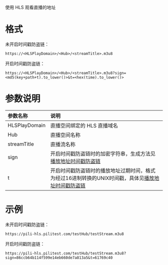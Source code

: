 使用 HLS 观看直播的地址

# 格式

未开启时间戳防盗链：

```
https://<HLSPlayDomain>/<Hub>/<streamTitle>.m3u8
```

开启时间戳防盗链：

```
https://<HLSPlayDomain>/<Hub>/<streamTitle>.m3u8?sign=<md5(key+path+t).to_lower()>&t=<hex(time).to_lower()>
```

# 参数说明

| 参数名称| 说明 |
| :----------- |:--------------------------------------------------------------- |
| HLSPlayDomain | 直播空间绑定的 HLS 直播域名 |
| Hub | 直播空间名称 |
| streamTitle | 直播流名称 |
| sign | 开启时间戳防盗链时的加密字符串，生成方法见[播放地址时间戳防盗链](/pili/api/9868/play-security)  |
| t | 开启时间戳防盗链时的播放地址过期时间，格式为经过16进制转换的UNIX时间戳，具体见[播放地址时间戳防盗链](/pili/api/9868/play-security)  |

# 示例

未开启时间戳防盗链：

```
https://pili-hls.pilitest.com/testHub/testStream.m3u8
```

开启时间戳防盗链：

```
https://pili-hls.pilitest.com/testHub/testStream.m3u8?sign=86ccb64b114f599e14eb660de7a813a5&t=61769c40
```